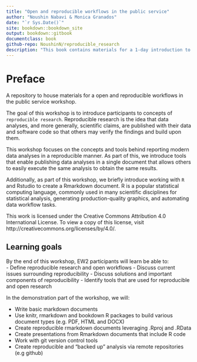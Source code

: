 ```yaml
---
title: "Open and reproducible workflows in the public service"
author: "Noushin Nabavi & Monica Granados"
date: "`r Sys.Date()`"
site: bookdown::bookdown_site
output: bookdown::gitbook
documentclass: book
github-repo: NoushinN/reproducible_research
description: "This book contains materials for a 1-day introduction to reproducible research workshop to public servants, analysis, and advisors"
---
```


# Preface 


A repository to house materials for a open and reproducible workflows in the public service workshop. 


The goal of this workshop is to introduce participants to concepts of `reproducible research`.
Reproducible research is the idea that data analyses, and more generally, scientific claims, are published with their data and software code so that others may verify the findings and build upon them.

This workshop focuses on the concepts and tools behind reporting modern data analyses in a reproducible manner. As part of this, we introduce tools that enable publishing data analyses in a single document that allows others to easily execute the same analysis to obtain the same results.

Additionally, as part of this workshop, we briefly introduce working with `R` and Rstudio to create a Rmarkdown document. R is a popular statistical computing language, commonly used in many scientific disciplines for statistical analysis, generating production-quality graphics, and automating data workflow tasks. 

This work is licensed under the Creative Commons Attribution 4.0 International License.
To view a copy of this license, visit http://creativecommons.org/licenses/by/4.0/.


## Learning goals

By the end of this workshop, EW2 participants will learn be able to:  
- Define reproducible research and open workflows
- Discuss current issues surrounding reproducibility
- Discuss solutions and important components of reproducibility 
- Identify tools that are used for reproducible and open research


In the demonstration part of the workshop, we will:  

- Write basic markdown documents  
- Use knitr, rmarkdown and bookdown R packages to build various document types (e.g. PDF, HTML and DOCX)  
- Create reproducible rmarkdown documents leveraging .Rproj and .RData  
- Create presentations from Rmarkdown documents that include R code  
- Work with git version control tools   
- Create reproducible and “backed up” analysis via remote repositories (e.g github)  
